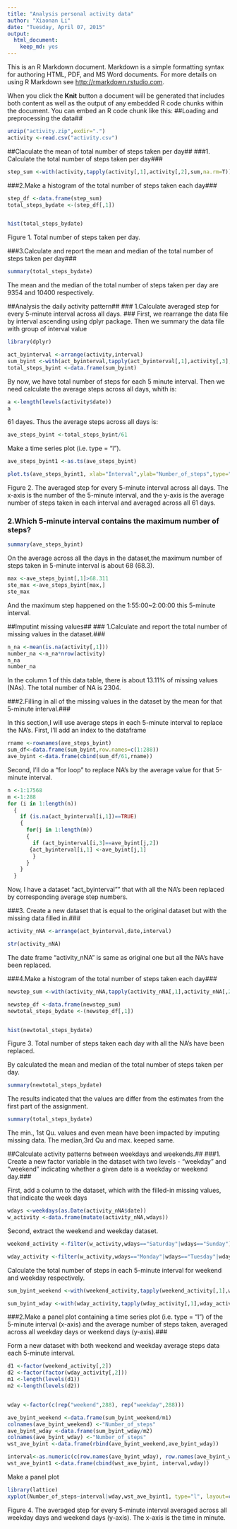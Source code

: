 ```yaml
---
title: "Analysis personal activity data"
author: "Xiaonan Li"
date: "Tuesday, April 07, 2015"
output:
  html_document:
    keep_md: yes
---
```


This is an R Markdown document. Markdown is a simple formatting syntax for authoring HTML, PDF, and MS Word documents. For more details on using R Markdown see <http://rmarkdown.rstudio.com>.

When you click the **Knit** button a document will be generated that includes both content as well as the output of any embedded R code chunks within the document. You can embed an R code chunk like this:
##Loading and preprocessing the data##

```r

unzip("activity.zip",exdir=".")
activity <-read.csv("activity.csv")


```
##Claculate the mean of total number of steps taken per day##
###1. Calculate the total number of steps taken per day###

```r

step_sum <-with(activity,tapply(activity[,1],activity[,2],sum,na.rm=T))

```
###2.Make a histogram of the total number of steps taken each day###

```r

step_df <-data.frame(step_sum)
total_steps_bydate <-(step_df[,1])


hist(total_steps_bydate)

```

Figure 1.  Total number of steps taken per day. 

###3.Calculate and report the mean and median of the total number of steps taken per day###

```r

summary(total_steps_bydate)

```
The mean and the median of the total number of steps taken per day are 9354 and 10400 respectively.

##Analysis the daily activity pattern##
### 1.Calculate averaged step for every 5-minute interval across all days. ###
First, we rearrange the data file by interval ascending using dplyr package. Then we summary the data file with group of interval value

```r
library(dplyr)
```

```r

act_byinterval <-arrange(activity,interval)
sum_byint <-with(act_byinterval,tapply(act_byinterval[,1],activity[,3],sum,na.rm=T))
total_steps_byint <-data.frame(sum_byint)

```
By now, we have total number of steps for each 5 minute interval. Then we need calculate the average steps across all days, whith is:
```r

a <-length(levels(activity$date))
a

```
61 dayes. Thus the average steps across all days is:

```r

ave_steps_byint <-total_steps_byint/61

```
Make a time series plot (i.e. type = "l"). 
```r

ave_steps_byint1 <-as.ts(ave_steps_byint) 

plot.ts(ave_steps_byint1, xlab="Interval",ylab="Number_of_steps",type="l")


```

Figure 2.  The averaged step for every 5-minute interval across all days. The x-axis is the number of the 5-minute interval, and the y-axis is the average number of steps taken in each interval and averaged across all 61 days.

### 2.Which 5-minute interval contains the maximum number of steps? ###
 
```r

summary(ave_steps_byint)

```
On the average across all the days in the dataset,the maximum number of steps taken in 5-minute interval is about 68 (68.3).

```r

max <-ave_steps_byint[,1]>68.311
ste_max <-ave_steps_byint[max,]
ste_max

```
And the maximum step happened on the 1:55:00~2:00:00 this 5-minute interval.

##Imputint missing values##
### 1.Calculate and report the total number of missing values in the dataset.###
```r

n_na <-mean(is.na(activity[,1]))
number_na <-n_na*nrow(activity)
n_na
number_na

```
In the column 1 of this data table, there is about 13.11% of missing values (NAs). The total number of NA is 2304.

###2.Filling in all of the missing values in the dataset by the mean for that 5-minute interval.###

In this section,I will use average steps in each 5-minute interval to replace the NA's. First, I'll add an index to the dataframe

```r

rname <-rownames(ave_steps_byint)
sum_df<-data.frame(sum_byint,row.names=c(1:288))
ave_byint <-data.frame(cbind(sum_df/61,rname))

```
Second, I'll do a "for loop" to replace NA's by the average value for that 5-minute interval.
```r
n <-1:17568
m <-1:288
for (i in 1:length(n))
  {
    if (is.na(act_byinterval[i,1])==TRUE)
    {
      for(j in 1:length(m))
      {
        if (act_byinterval[i,3]==ave_byint[j,2])
       {act_byinterval[i,1] <-ave_byint[j,1]
        }
      }
    }
  }

```
Now, I have a dataset "act_byinterval"" that with all the NA's been replaced by corresponding average step numbers.

###3. Create a new dataset that is equal to the original dataset but with the missing data filled in.###


```r
activity_nNA <-arrange(act_byinterval,date,interval)

str(activity_nNA)

```
The date frame "activity_nNA" is same as original one but all the NA's have been replaced.

###4.Make a histogram of the total number of steps taken each day###
```r
newstep_sum <-with(activity_nNA,tapply(activity_nNA[,1],activity_nNA[,2],sum))

newstep_df <-data.frame(newstep_sum)
newtotal_steps_bydate <-(newstep_df[,1])


hist(newtotal_steps_bydate)
```

Figure 3.  Total number of steps taken each day with all the NA's have been replaced. 

By calculated the mean and median of the total number of steps taken per day. 
```r
summary(newtotal_steps_bydate)
```
The results indicated that the values are differ from the estimates from the first part of the assignment. 
```r
summary(total_steps_bydate)

```
The min., 1st Qu. values and even mean have been impacted by imputing missing data.  The median,3rd Qu and max. keeped same. 

##Calculate activity patterns between weekdays and weekends.##
###1. Create a new factor variable in the dataset with two levels - "weekday" and "weekend" indicating whether a given date is a weekday or weekend day.###

First, add a column to the dataset, which with the filled-in missing values, that indicate the week days
```r
wdays <-weekdays(as.Date(activity_nNA$date))
w_activity <-data.frame(mutate(activity_nNA,wdays))

```

Second, extract the weekend and weekday dataset. 
```r
weekend_activity <-filter(w_activity,wdays=="Saturday"|wdays=="Sunday")

wday_activity <-filter(w_activity,wdays=="Monday"|wdays=="Tuesday"|wdays=="Wednesday"|wdays=="Thursday"|wdays=="Friday")
```
Calculate the total number of steps in each 5-minute interval for weekend and weekday respectively.
```r

sum_byint_weekend <-with(weekend_activity,tapply(weekend_activity[,1],weekend_activity[,3],sum, na.rm=TRUE))

sum_byint_wday <-with(wday_activity,tapply(wday_activity[,1],wday_activity[,3],sum, na.rm=TRUE))
```
###2.Make a panel plot containing a time series plot (i.e. type = "l") of the 5-minute interval (x-axis) and the average number of steps taken, averaged across all weekday days or weekend days (y-axis).###

Form a new dataset with both weekend and weekday average steps data each 5-minute interval.
```r
d1 <-factor(weekend_activity[,2])
d2 <-factor(factor(wday_activity[,2]))
m1 <-length(levels(d1))
m2 <-length(levels(d2))


wday <-factor(c(rep("weekend",288), rep("weekday",288)))

ave_byint_weekend <-data.frame(sum_byint_weekend/m1)
colnames(ave_byint_weekend) <-"Number_of_steps"
ave_byint_wday <-data.frame(sum_byint_wday/m2)
colnames(ave_byint_wday) <-"Number_of_steps"
wst_ave_byint <-data.frame(rbind(ave_byint_weekend,ave_byint_wday))

interval<-as.numeric(c(row.names(ave_byint_wday), row.names(ave_byint_wday)))
wst_ave_byint1 <-data.frame(cbind(wst_ave_byint, interval,wday))
```
Make a panel plot 

```r
library(lattice)
xyplot(Number_of_steps~interval|wday,wst_ave_byint1, type="l", layout=c(1,2))

```

Figure 4. The averaged step for every 5-minute interval averaged across all weekday days and weekend days (y-axis). The x-axis is the time in minute.




